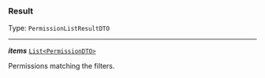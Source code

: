 


### Result

Type: `PermissionListResultDTO`

---

***items*** [`List<PermissionDTO>`](/docs/permissiondto--page#permissiondto)

Permissions matching the filters.


